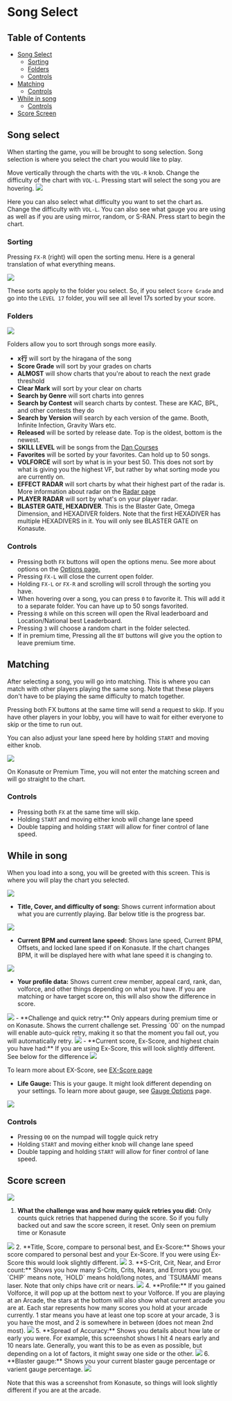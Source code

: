 
# Song Select

## Table of Contents
- [Song Select](#song-select)
   - [Sorting](#sorting)
   - [Folders](#folders)
   - [Controls](#controls)
- [Matching](#matching)
   - [Controls](#controls-1)
- [While in song](#while-in-song)
   - [Controls](#controls-2)
- [Score Screen](#score-screen)

## Song select
When starting the game, you will be brought to song selection. Song selection is where you select the chart you would like to play.

Move vertically through the charts with the `VOL-R` knob. Change the difficulty of the chart with `VOL-L`. Pressing start will select the song you are hovering.
<Image src="/startingout/songselect/chartpreview.png" className="w-150"/>

Here you can also select what difficulty you want to set the chart as. Change the difficulty with `VOL-L`. You can also see what gauge you are using as well as if you are using mirror, random, or S-RAN. Press start to begin the chart.

### Sorting

Pressing `FX-R` (right) will open the sorting menu. Here is a general translation of what everything
means.

<Image src="/startingout/songselect/Sort.png" className="w-100"/>

These sorts apply to the folder you select. So, if you select `Score Grade` and go into the `LEVEL 17` folder, you will see all level 17s sorted by your score.

### Folders
<Image src="/startingout/songselect/folders.png"/>

Folders allow you to sort through songs more easily.
- **x行** will sort by the hiragana of the song
- **Score Grade** will sort by your grades on charts
- **ALMOST** will show charts that you're about to reach the next grade threshold
- **Clear Mark** will sort by your clear on charts
- **Search by Genre** will sort charts into genres
- **Search by Contest** will search charts by contest. These are KAC, BPL, and other contests they do
- **Search by Version** will search by each version of the game. Booth, Infinite Infection, Gravity Wars etc.
- **Released** will be sorted by release date. Top is the oldest, bottom is the newest.
- **SKILL LEVEL** will be songs from the [Dan Courses](/compendium/dan-courses)
- **Favorites** will be sorted by your favorites. Can hold up to 50 songs.
- **VOLFORCE** will sort by what is in your best 50. This does not sort by what is giving you the highest VF, but rather by what sorting mode you are currently on.
- **EFFECT RADAR** will sort charts by what their highest part of the radar is. More information about radar on the [Radar page](/compendium/effect-radar)
- **PLAYER RADAR** will sort by what's on your player radar.
- **BLASTER GATE, HEXADIVER**. This is the Blaster Gate, Omega Dimension, and HEXADIVER folders. Note that the first HEXADIVER has multiple HEXADIVERS in it. You will only see BLASTER GATE on Konasute.

### Controls
- Pressing both `FX` buttons will open the options menu. See more about options on the [Options page.](/startingout/options)
- Pressing `FX-L` will close the current open folder. 
- Holding `FX-L` or `FX-R` and scrolling will scroll through the sorting you have. 
- When hovering over a song, you can press `0` to favorite it. This will add it to a separate folder. You can have up to 50 songs favorited.
- Pressing `8` while on this screen will open the Rival leaderboard and Location/National best Leaderboard. 
- Pressing `3` will choose a random chart in the folder selected.
- If in premium time, Pressing all the `BT` buttons will give you the option to leave premium time.


## Matching
After selecting a song, you will go into matching. This is where you can match with other players playing the same song. Note that these players don't have to be playing the same difficulty to match together.

Pressing both FX buttons at the same time will send a request to skip. If you have other players in your lobby, you will have to wait for either everyone to skip or the time to run out.

You can also adjust your lane speed here by holding `START` and moving either knob. 

<Image src="/startingout/songselect/matching.png" className="w-100"/>


On Konasute or Premium Time, you will not enter the matching screen and will go straight to the chart.

### Controls
- Pressing both `FX` at the same time will skip.
- Holding `START` and moving either knob will change lane speed
- Double tapping and holding `START` will allow for finer control of lane speed.

## While in song
When you load into a song, you will be greeted with this screen. This is where you will play the chart you selected.

<Image src="/startingout/songselect/ingame.jpg" className="w-100"/>


- **Title, Cover, and difficulty of song:** Shows current information about what you are currently playing. Bar below title is the progress bar. 
<Image src="/startingout/songselect/title.png" className="h-60"/>

- **Current BPM and current lane speed:** Shows lane speed, Current BPM, Offsets, and locked lane speed if on Konasute. If the chart changes BPM, it will be displayed here with what lane speed it is changing to.
<Image src="/startingout/songselect/bpm-and-lanespeed.png" className="h-100"/>

- **Your profile data:** Shows current crew member, appeal card, rank, dan, volforce, and other things depending on what you have. If you are matching or have target score on, this will also show the difference in score.
<Image src="/startingout/songselect/player-profile.png" className="h-100"/>
- **Challenge and quick retry:** Only appears during premium time or on Konasute. Shows the current challenge set. Pressing `00` on the numpad will enable auto-quick retry, making it so that the moment you fail out, you will automatically
 retry.
<Image src="/startingout/songselect/challenge.png" className="h-100"/>
- **Current score, Ex-Score, and highest chain you have had:** If you are using
 Ex-Score, this will look slightly different. See below for the difference
<Image src="/startingout/songselect/scoredifference.png" />

To learn more about EX-Score, see [EX-Score page](/compendium/ex-score)

- **Life Gauge:** This is your gauge. It might look different depending on your
 settings. To learn more about gauge, see [Gauge Options](/compendium/gauge-options) page.
<Image src="/startingout/songselect/gauge.png" className="w-40"/>

### Controls
- Pressing `00` on the numpad will toggle quick retry
- Holding `START` and moving either knob will change lane speed
- Double tapping and holding `START` will allow for finer control of lane speed.

## Score screen

<Image src="/startingout/songselect/scoreScreen.jpg" className="w-120"/>

1. **What the challenge was and how many quick retries you did:** Only counts quick
 retries that happened during the score. So if you fully backed out and saw
 the score screen, it reset. Only seen on premium time or Konasute
<Image src="/startingout/songselect/quick-retry.png" className="w-80"/>
2. **Title, Score, compare to personal best, and Ex-Score:** Shows your score compared to personal best and your Ex-Score. If you were using
 Ex-Score this would look slightly different. 
<Image src="/startingout/songselect/clear-title.png" className="w-100"/>
3. **S-Crit, Crit, Near, and Error count:** Shows you how many S-Crits, Crits,
 Nears, and Errors you got. `CHIP` means note, `HOLD` means hold/long notes,
 and `TSUMAMI` means laser. Note that only chips have crit or nears.
<Image src="/startingout/songselect/count.png" className="w-100"/>
4. **Profile:** If you gained Volforce, it will pop up at the bottom next to your
 Volforce. If you are playing at an Arcade, the stars at the bottom will also
 show what current arcade you are at. Each star represents how many scores you
 hold at your arcade currently. 1 star means you have at least one top score
 at your arcade, 3 is you have the most, and 2 is somewhere in between (does
 not mean 2nd most).
<Image src="/startingout/songselect/profile-after.png" className="w-110"/>
5. **Spread of Accuracy:** Shows you details about how late or early you were. For example, this screenshot shows I hit 4 nears early and 10 nears late. Generally, you want this to be as even as possible, but depending
 on a lot of factors, it might sway one side or the other.
<Image src="/startingout/songselect/spread.png" className="w-100"/>
6. **Blaster gauge:** Shows you your current blaster gauge percentage or varient gauge percentage.
<Image src="/startingout/songselect/blaster.png" className="w-100"/>

Note that this was a screenshot from Konasute, so things will look slightly different if you are at the arcade.
